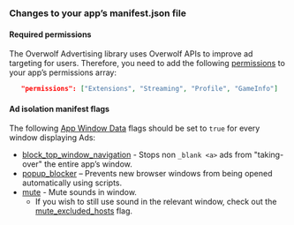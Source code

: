 ### Changes to your app’s manifest.json file

#### Required permissions

The Overwolf Advertising library uses Overwolf APIs to improve ad targeting for users. Therefore, you need to add the following [permissions](/api/manifest#permissions-array) to your app’s permissions array:

```json
   "permissions": ["Extensions", "Streaming", "Profile", "GameInfo"]
```

#### Ad isolation manifest flags

The following [App Window Data](/api/manifest#extension_window_data-object) flags should be set to `true` for every window displaying Ads:

* [block_top_window_navigation](/api/manifest#windows-block_top_window_navigation) -  Stops non `_blank <a>` ads from "taking-over" the entire app’s window.
* [popup_blocker](/api/manifest#popup_blocker) – Prevents new browser windows from being opened automatically using scripts.
* [mute](/api/manifest#windows-mute) - Mute sounds in window.
   * If you wish to still use sound in the relevant window, check out the [mute_excluded_hosts](/api/manifest#mute_excluded_hosts) flag.